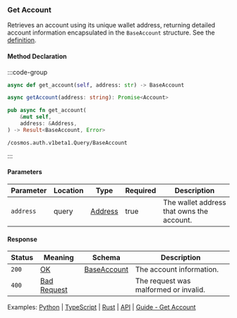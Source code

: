 ### Get Account

Retrieves an account using its unique wallet address, returning detailed account information encapsulated in the `BaseAccount` structure. See the [definition](https://github.com/cosmos/cosmos-sdk/tree/main/x/auth#account-1).

#### Method Declaration

:::code-group

```python [Python]
async def get_account(self, address: str) -> BaseAccount
```

```typescript [TypeScript]
async getAccount(address: string): Promise<Account>
```

```rust [Rust]
pub async fn get_account(
    &mut self,
    address: &Address,
) -> Result<BaseAccount, Error>
```

```url [API]
/cosmos.auth.v1beta1.Query/BaseAccount
```

:::

#### Parameters

| Parameter | Location | Type      | Required | Description                               |
| --------- | -------- | --------- | -------- | ----------------------------------------- |
| `address` | query    | [Address] | true     | The wallet address that owns the account. |

#### Response

| Status | Meaning       | Schema        | Description                           |
| ------ | ------------- | ------------- | ------------------------------------- |
| `200`  | [OK]          | [BaseAccount] | The account information.              |
| `400`  | [Bad Request] |               | The request was malformed or invalid. |

Examples: [Python] | [TypeScript] | [Rust] | [API] | [Guide - Get Account]

[Python]: https://github.com/dydxprotocol/v4-clients/blob/3e8c7e1b960291b7ef273962d374d9934a5c4d33/v4-client-py-v2/examples/validator_get_example.py#L12
[typescript]: https://github.com/dydxprotocol/v4-clients/blob/3e8c7e1b960291b7ef273962d374d9934a5c4d33/v4-client-js/examples/validator_get_example.ts#L9
[Rust]: https://github.com/dydxprotocol/v4-clients/blob/3e8c7e1b960291b7ef273962d374d9934a5c4d33/v4-client-rs/client/examples/validator_get.rs#L32
[API]: https://test-dydx-rest.kingnodes.com/cosmos/auth/v1beta1/accounts/dydx14zzueazeh0hj67cghhf9jypslcf9sh2n5k6art
[Guide - Get Account]: ../../interaction/data/accounts#get-account
[Address]: /types/address
[OK]: /types/ok
[BaseAccount]: /types/base_account
[Bad Request]: /types/bad-request
